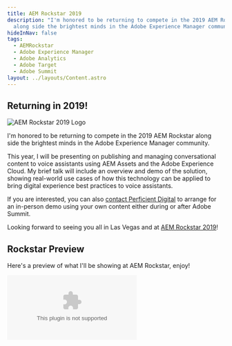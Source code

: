 ```yaml
---
title: AEM Rockstar 2019
description: "I'm honored to be returning to compete in the 2019 AEM Rockstar
  along side the brightest minds in the Adobe Experience Manager community. "
hideInNav: false
tags:
  - AEMRockstar
  - Adobe Experience Manager
  - Adobe Analytics
  - Adobe Target
  - Adobe Summit
layout: ../layouts/Content.astro
---
```



## Returning in 2019!

![AEM Rockstar 2019 Logo](/images/aem-rockstar-2019.png)

  
I'm honored to be returning to compete in the 2019 AEM Rockstar along side the brightest minds in the Adobe Experience Manager community.   
  
This year, I will be presenting on publishing and managing conversational content to voice assistants using AEM Assets and the Adobe Experience Cloud. My brief talk will include an overview and demo of the solution, showing real-world use cases of how this technology can be applied to bring digital experience best practices to voice assistants.   
  
If you are interested, you can also [contact Perficient Digital](https://www.perficientdigital.com/get-in-touch) to arrange for an in-person demo using your own content either during or after Adobe Summit.   
  
Looking forward to seeing you all in Las Vegas and at [AEM Rockstar 2019](https://aemrockstar2019.attendease.com/)!  
  
## Rockstar Preview

  
Here's a preview of what I'll be showing at AEM Rockstar, enjoy!  
  

<Embed media="https://www.youtube.com/embed/pvQYSr6aEXA" type="embed" />
